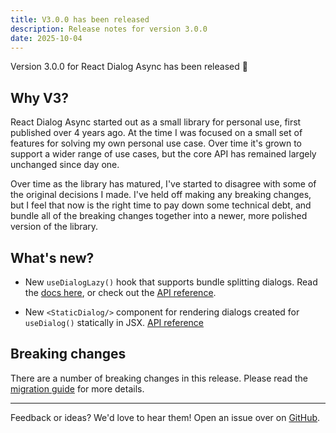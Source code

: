 ```yaml
---
title: V3.0.0 has been released
description: Release notes for version 3.0.0
date: 2025-10-04
---
```


Version 3.0.0 for React Dialog Async has been released 🎉

## Why V3?
React Dialog Async started out as a small library for personal use, first published over 4 years ago. At the time I was focused
on a small set of features for solving my own personal use case. Over time it's grown to support a wider range of use cases, but
the core API has remained largely unchanged since day one.

Over time as the library has matured, I've started to disagree with some of the original decisions I made. I've held off making
any breaking changes, but I feel that now is the right time to pay down some technical debt, and bundle all of the breaking changes
together into a newer, more polished version of the library.

## What's new?

- New `useDialogLazy()` hook that supports bundle splitting dialogs. Read the [docs here](/concepts/performance/#lazy-loading), or check out the [API reference](/reference/hooks/use-dialog-lazy).

- New `<StaticDialog/>` component for rendering dialogs created for `useDialog()` statically in JSX. [API reference](/reference/components/static-dialog)

## Breaking changes

There are a number of breaking changes in this release. Please read the [migration guide](/guides/v3-migration) for more details.

---

Feedback or ideas? We'd love to hear them! Open an issue over on [GitHub](https://github.com/a16n-dev/react-dialog-async/issues).
